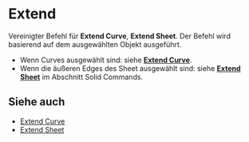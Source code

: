 
# Extend

<Reference shortcut="" command="Extend" button="" />

Vereinigter Befehl für **Extend Curve**, **Extend Sheet**. Der Befehl wird basierend auf dem ausgewählten Objekt ausgeführt.
   - Wenn Curves ausgewählt sind: siehe [**Extend Curve**](./extend-curve).
   - Wenn die äußeren Edges des Sheet ausgewählt sind: siehe [**Extend Sheet**](../solid/extend-sheet) im Abschnitt Solid Commands.

## Siehe auch
- [Extend Curve](./extend-curve)
- [Extend Sheet](../solid/extend-sheet)
